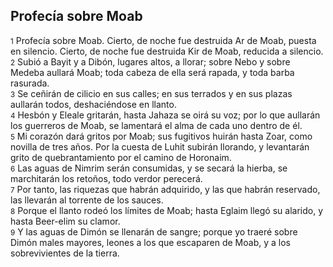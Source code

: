 == Profecía sobre Moab ==

{{anchor|1}} <small>1</small> Profecía sobre Moab. Cierto, de noche fue destruida Ar de Moab, puesta en silencio. Cierto, de noche fue destruida Kir de Moab, reducida a silencio.<br>
{{anchor|2}} <small>2</small> Subió a Bayit y a Dibón, lugares altos, a llorar; sobre Nebo y sobre Medeba aullará Moab; toda cabeza de ella será rapada, y toda barba rasurada.<br>
{{anchor|3}} <small>3</small> Se ceñirán de cilicio en sus calles; en sus terrados y en sus plazas aullarán todos, deshaciéndose en llanto.<br>
{{anchor|4}} <small>4</small> Hesbón y Eleale gritarán, hasta Jahaza se oirá su voz; por lo que aullarán los guerreros de Moab, se lamentará el alma de cada uno dentro de él.<br>
{{anchor|5}} <small>5</small> Mi corazón dará gritos por Moab; sus fugitivos huirán hasta Zoar, como novilla de tres años. Por la cuesta de Luhit subirán llorando, y levantarán grito de quebrantamiento por el camino de Horonaim.<br>
{{anchor|6}} <small>6</small> Las aguas de Nimrim serán consumidas, y se secará la hierba, se marchitarán los retoños, todo verdor perecerá.<br>
{{anchor|7}} <small>7</small> Por tanto, las riquezas que habrán adquirido, y las que habrán reservado, las llevarán al torrente de los sauces.<br>
{{anchor|8}} <small>8</small> Porque el llanto rodeó los límites de Moab; hasta Eglaim llegó su alarido, y hasta Beer-elim su clamor.<br>
{{anchor|9}} <small>9</small> Y las aguas de Dimón se llenarán de sangre; porque yo traeré sobre Dimón males mayores, leones a los que escaparen de Moab, y a los sobrevivientes de la tierra.<br>
